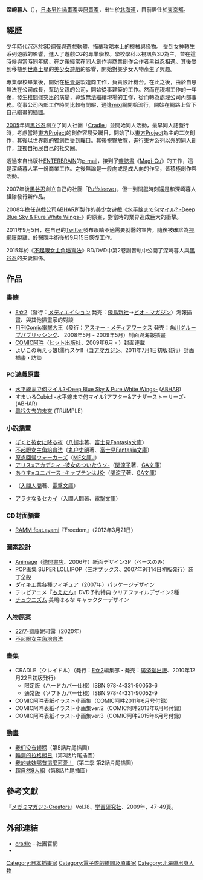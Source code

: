 {{Infobox person
| 中文名字 = 
| 中文名字通用拼音 = 
| 圖像 = 
| 尺寸 = 
| 說明 = 
| 日語名字 = 深崎 暮人
| 日語名字假名 = みさき くれひと
| 日語名字羅馬拼音 = Misaki kurehito
| 出生日期 = 3月28日
| 出生地 = {{JPN}}[[北海道|北海道]]
| 居住地 = {{JPN}}[[東京都|東京都]]
| 國籍 = {{JPN}}
| 種族 = 
| 血型 = 
| 性別 = 男性
| 學歷 = 専門学校
| 個人網站 = 
| 活動時期命名 = 
| 活動起始日期 = 2005年
| 活動終止日期 = <!-- [[YYYYY年|YYYYY年]][[MM月DD日|MM月DD日]] -->
| 活動地點 = 
| 所屬公司 = 
| 所屬團體 = [[Cradle|Cradle]]
| 產業類型 = 
| 擔當位置 = 
| 作品特色 = 用色鮮明、陰影深邃
| 首次參與作品 = 
| 首次參與擔當位置 = 
| 首次參與日期 = 
| 最新參與作品 = 
| 最新參與擔當位置 = 
| 最新參與日期 = 
| 最終參與作品 = 
| 最終參與擔當位置 = 
| 最終參與日期 = 
| 遊戲製作 = [[水平線まで何マイル?|水平線まで何マイル?-Deep Blue Sky & Pure White Wings-]] 、 [[尋找失去的未來|尋找失去的未來]]
| 插畫製作 = [[ぼくと彼女に降る夜|ぼくと彼女に降る夜]]、[[不起眼女主角培育法|不起眼女主角培育法]]
| 動畫製作 = 
| 漫畫製作 = 
| 畫集與畫冊 = CRADLE（クレイドル）、COMIC阿吽表紙イラスト小画集
| 模型與雕塑 = 
| 雜誌企畫 = 
| 同人誌 = 
| 海報製作 = 
| 其他繪圖作品 = 
| 注記事項 = 
| 官方網站 = <!-- {{Cite web|url=<站址>|title=<標題>|language=<網站語系>}} -->
}}
'''深崎暮人'''（{{bd||3月28日|||}}），[[日本|日本]][[男性|男性]][[插畫家|插畫家]]與[[原畫家|原畫家]]，出生於[[北海道|北海道]]，目前居住於[[東京都|東京都]]。

==經歷==
少年時代沉迷於[[SD鋼彈|SD鋼彈]]與[[遊戲軟體|遊戲軟體]]，描摹[[攻略本|攻略本]]上的機械與怪物。
受到[[女神轉生|女神轉生]]系列遊戲的影響，進入了遊戲CG的專業學校。學校學科以視訊與3D為主，並在這時候與當時同年級、在之後經常在同人創作與商業創作合作者[[黑谷忍|黑谷忍]]相遇。其後受到移植到[[世嘉土星|世嘉土星]]的[[美少女遊戲|美少女遊戲]]的影響，開始對美少女人物產生了興趣。

專業學校畢業後，開始在[[柏青哥|柏青哥]]製造商工作，負責設計機台。在此之後，由於自思無法在公司成長，幫助父親的公司，開始從事建築的工作。然而在現場工作的一年後，發生[[椎間盤突出|椎間盤突出]]的病變，導致無法繼續現場的工作，從而轉為處理公司內部事務。從事公司內部工作時間比較有閒暇，適逢[[mixi|mixi]]網開始流行，開始在網路上留下自己繪畫的插圖。

[[2005|2005]]年與[[黑谷忍|黑谷忍]]創立了同人社團「[[Cradle|Cradle]]」並開始同人活動，最早同人誌發行時，考慮當時[[東方Project|東方Project]]的創作容易受矚目，開始了以[[東方Project|東方Project]]為主的二次創作，其後以世界觀的獨創性受到矚目。其後視野放寬，進行東方系列以外的同人創作，並獨自拓展自己的社交圈。

透過來自出版社[[ENTERBRAIN|ENTERBRAIN]]的[[e-mail|e-mail]]，接到了[[雜誌書|雜誌書]]《[[Magi-Cu|Magi-Cu]]》的工作，這是深崎暮人第一份商業工作。之後無論是一般向或是成人向的作品，皆積極創作與活動。

2007年後[[黑谷忍|黑谷忍]]創立自己的社團「[[Puffsleeve|Puffsleeve]]」，但一到關鍵時刻還是和深崎暮人組隊發行新作品。

2008年擔任遊戲公司[[ABHAR|ABHAR]]所製作的美少女遊戲《[[水平線まで何マイル?_-Deep_Blue_Sky_&_Pure_White_Wings-|水平線まで何マイル? -Deep Blue Sky & Pure White Wings-]]》的原畫，對當時的業界造成巨大的衝擊。

2011年9月5日，在自己的[[Twitter|Twitter]]發布眼睛不適需要就醫的宣告，隨後被確診為[[視網膜脫離|視網膜脫離]]，於醫院手術後於9月15日恢復工作。

2015年於《[[不起眼女主角培育法|不起眼女主角培育法]]》BD/DVD中第2卷副音軌中公開了深崎暮人與[[黑谷忍|黑谷忍]]的夫妻關係。

== 作品 ==

===書籍===
*[[E☆2|E☆2]]（發行：[[E☆2#メディエイション|メディエイション]] 発売：[[飛鳥新社|飛鳥新社]]→[[ビオ・マガジン|ビオ・マガジン]]）海報插畫、與其他插畫家的對談
*[[月刊Comic電擊大王|月刊Comic電擊大王]]（發行：[[アスキー・メディアワークス|アスキー・メディアワークス]] 発売：[[角川グループパブリッシング|角川グループパブリッシング]]、 2008年5月 - 2009年5月）封面與海報插畫
*[[COMIC阿吽|COMIC阿吽]]（[[ヒット出版社|ヒット出版社]]、2009年6月 - ）封面連載
*よいこの萌えっ娘!濡れスケ!!（[[コアマガジン|コアマガジン]]、2011年7月1日初版発行）封面插畫・訪談

=== PC遊戲原畫===
*[[水平線まで何マイル?|水平線まで何マイル?-Deep Blue Sky & Pure White Wings-]] ([[ABHAR|ABHAR]])
*すまいるCubic! -水平線まで何マイル?アフター&アナザーストーリーズ- (ABHAR)
*[[尋找失去的未來|尋找失去的未來]] (TRUMPLE)

===小說插畫 ===
*[[ぼくと彼女に降る夜|ぼくと彼女に降る夜]]（[[八街歩|八街歩]]著、[[富士見Fantasia文庫|富士見Fantasia文庫]]）
*[[不起眼女主角培育法|不起眼女主角培育法]]（[[丸户史明|丸户史明]]著、[[富士見Fantasia文庫|富士見Fantasia文庫]]）
*[[原点回帰ウォーカーズ|原点回帰ウォーカーズ]]（[[MF文庫J|MF文庫J]]）
*[[アリス×アカデミィ_-彼女のついたウソ-|アリス×アカデミィ -彼女のついたウソ-]]（[[関涼子|関涼子]]著、[[GA文庫|GA文庫]]）
*[[ありす×ユニバース_-キャプテンはJK-|ありす×ユニバース -キャプテンはJK-]]（[[関涼子|関涼子]]著、[[GA文庫|GA文庫]]）
*{{link-ja|6天6人6把槍|クロクロクロック}}（[[入間人間|入間人間]]著、[[電撃文庫|電撃文庫]]）
*[[アラタなるセカイ|アラタなるセカイ]]（入間人間著、[[電撃文庫|電撃文庫]]）

=== CD封面插畫 ===
*[[Alstroemeria_Records|RAMM feat.ayami]]『Freedom』（2012年3月21日）

===圖案設計===
*[[Animage|Animage]]（[[徳間書店|徳間書店]]、2006年）紙面デザイン3P（ベースのみ）
*[[POP_(イラストレーター)|POP]]画集 SUPER LOLLIPOP（[[三才ブックス|三才ブックス]]、2007年9月14日初版発行）装丁全般
*[[ダイキ工業|ダイキ工業]]各種フィギュア（2007年）パッケージデザイン
*テレビアニメ『[[もえたん#テレビアニメ|もえたん]]』DVD予約特典 クリアファイルデザイン2種
*[[チュウニズム|チュウニズム]] 美嶋はるな キャラクターデザイン

=== 人物原案 ===

* [[22/7_(企劃)|22/7]]-齋藤妮可露（2020年）
* [[不起眼女主角培育法|不起眼女主角培育法]]

===畫集===
*CRADLE（クレイドル）（発行：[[E☆2|E☆2]]編集部・発売：[[廣済堂あかつき|廣済堂出版]]、2010年12月22日初版発行）
**限定版（ハードカバー仕様）ISBN 978-4-331-90053-6
**通常版（ソフトカバー仕様）ISBN 978-4-331-90052-9
*COMIC阿吽表紙イラスト小画集（COMIC阿吽2011年6月号付録）
*COMIC阿吽表紙イラスト小画集ver.2（COMIC阿吽2013年6月号付録）
*COMIC阿吽表紙イラスト小画集ver.3（COMIC阿吽2015年6月号付録）

===動畫===
*[[我们没有翅膀|我们没有翅膀]]（第5話片尾插圖）
*[[輪迴的拉格朗日|輪迴的拉格朗日]]（第3話片尾插圖）
*[[我的妹妹哪有這麼可愛！_(動畫)#第二季|我的妹妹哪有這麼可愛！]]（第二季 第2話片尾插圖）
*[[超自然9人組|超自然9人組]]（第8話片尾插圖）

==參考文獻==
『[[メガミマガジンCreators|メガミマガジンCreators]]』Vol.18、[[学習研究社|学習研究社]]、2009年、47-49頁。

==外部連結==
* [http://cradle.cc/ cradle] {{Wayback|url=http://cradle.cc/ |date=20210419114044 }} – 社團官網
* {{Twitter|misaki_cradle}}

{{DEFAULTSORT:Misaki Kurehito}}
[[Category:日本插畫家|Category:日本插畫家]]
[[Category:電子遊戲繪圖及原畫家|Category:電子遊戲繪圖及原畫家]]
[[Category:北海道出身人物|Category:北海道出身人物]]